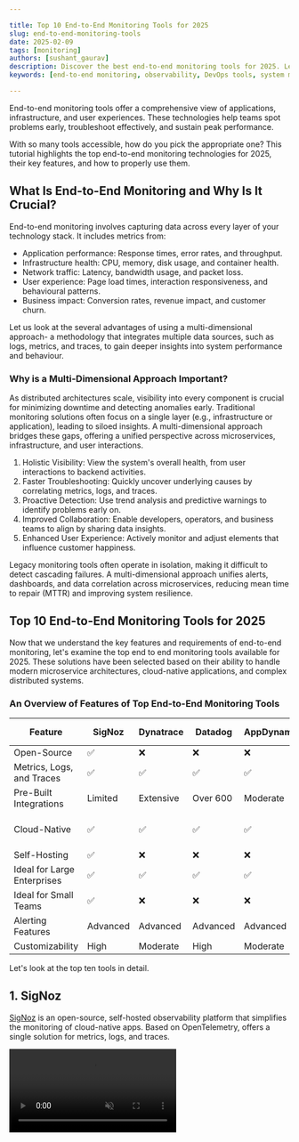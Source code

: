 ```yaml
---

title: Top 10 End-to-End Monitoring Tools for 2025
slug: end-to-end-monitoring-tools
date: 2025-02-09
tags: [monitoring]
authors: [sushant_gaurav]
description: Discover the best end-to-end monitoring tools for 2025. Learn key features, selection criteria, and implementation strategies for optimal system observability.
keywords: [end-to-end monitoring, observability, DevOps tools, system monitoring, application performance, distributed tracing]

---
```


End-to-end monitoring tools offer a comprehensive view of applications, infrastructure, and user experiences. These technologies help teams spot problems early, troubleshoot effectively, and sustain peak performance. 

With so many tools accessible, how do you pick the appropriate one? This tutorial highlights the top end-to-end monitoring technologies for 2025, their key features, and how to properly use them.

## What Is End-to-End Monitoring and Why Is It Crucial?

End-to-end monitoring involves capturing data across every layer of your technology stack. It includes metrics from:

- Application performance: Response times, error rates, and throughput.
- Infrastructure health: CPU, memory, disk usage, and container health.
- Network traffic: Latency, bandwidth usage, and packet loss.
- User experience: Page load times, interaction responsiveness, and behavioural patterns.
- Business impact: Conversion rates, revenue impact, and customer churn.

Let us look at the several advantages of using a multi-dimensional approach- a methodology that integrates multiple data sources, such as logs, metrics, and traces, to gain deeper insights into system performance and behaviour.

### Why is a Multi-Dimensional Approach Important?

As distributed architectures scale, visibility into every component is crucial for minimizing downtime and detecting anomalies early. Traditional monitoring solutions often focus on a single layer (e.g., infrastructure or application), leading to siloed insights. A multi-dimensional approach bridges these gaps, offering a unified perspective across microservices, infrastructure, and user interactions.

1. Holistic Visibility: View the system's overall health, from user interactions to backend activities.
2. Faster Troubleshooting: Quickly uncover underlying causes by correlating metrics, logs, and traces.
3. Proactive Detection: Use trend analysis and predictive warnings to identify problems early on.
4. Improved Collaboration: Enable developers, operators, and business teams to align by sharing data insights.
5. Enhanced User Experience: Actively monitor and adjust elements that influence customer happiness.

Legacy monitoring tools often operate in isolation, making it difficult to detect cascading failures. A multi-dimensional approach unifies alerts, dashboards, and data correlation across microservices, reducing mean time to repair (MTTR) and improving system resilience.

## Top 10 End-to-End Monitoring Tools for 2025

Now that we understand the key features and requirements of end-to-end monitoring, let's examine the top end to end monitoring tools available for 2025. These solutions have been selected based on their ability to handle modern microservice architectures, cloud-native applications, and complex distributed systems.

### An Overview of Features of Top End-to-End Monitoring Tools

| Feature | SigNoz | Dynatrace | Datadog | AppDynamics | Prometheus | Zabbix | Nagios | SolarWinds SAM |
| --- | --- | --- | --- | --- | --- | --- | --- | --- |
| Open-Source | ✅ | ❌ | ❌ | ❌ | ✅ | ✅ | ✅ | ❌ |
| Metrics, Logs, and Traces | ✅ | ✅ | ✅ | ✅ | ❌ (Metrics only) | ❌ | ❌ | ❌ |
| Pre-Built Integrations | Limited | Extensive | Over 600 | Moderate | Limited | Moderate | Limited | 1,200+ Templates |
| Cloud-Native | ✅ | ✅ | ✅ | ✅ | ✅ | ✅ | ✅ | Primarily Windows-Based |
| Self-Hosting | ✅ | ❌ | ❌ | ❌ | ✅ | ✅ | ✅ | ❌ |
| Ideal for Large Enterprises | ✅ | ✅ | ✅ | ✅ | ❌ | ❌ | ❌ | ✅ |
| Ideal for Small Teams | ✅ | ❌ | ❌ | ❌ | ✅ | ✅ | ✅ | ❌ |
| Alerting Features | Advanced | Advanced | Advanced | Advanced | Advanced | Basic | Advanced | Advanced |
| Customizability | High | Moderate | High | Moderate | High | High | High | Moderate |

Let's look at the top ten tools in detail.

## 1. SigNoz

[SigNoz](https://signoz.io/unified-observability/) is an open-source, self-hosted observability platform that simplifies the monitoring of cloud-native apps. Based on OpenTelemetry, offers a single solution for metrics, logs, and traces.

<video src="/img/unified-observability/showcase.mp4" autoPlay muted loop />

### Key Features
    - [Unified Data](https://signoz.io/unified-observability/): It seamlessly integrates metrics, logs, and traces into a single platform for full-stack observability.
    - [OpenTelemetry Integration](https://signoz.io/why-opentelemetry/): It supports out-of-the-box integration with OpenTelemetry, allowing easy application instrumentation.
    - Self-Hosted & Cloud Options: Provides self-hosted deployment for teams that want full control over their data and SigNoz Cloud for a fully managed experience with minimal maintenance.
    - Cost-Efficiency: SigNoz does not charge licensing fees, so it offers a cost-effective way for teams to manage their observability needs.
### Limitations
    - Self-Hosting Overhead: The self-hosted version requires more management effort as it needs to be hosted and maintained.
    - Learning Curve: While SigNoz is flexible, getting the most out of SigNoz may require initial setup time.
### Use Case
    - It is best for engineering teams that prioritize data control and need a cost-effective, self-hosted solution without vendor lock-in. It’s ideal for startups, mid-sized teams, and organizations that require full-stack observability with minimal overhead.

<GetStartedSigNoz />  

## 2. Dynatrace

Dynatrace provides a complete, AI-powered observability solution that includes deep integration to monitor everything from cloud infrastructure to user experience.

<Figure src="/img/comparisons/2025/02/end-to-end-monitoring-tools-image%201.webp" alt="Dynatrace Dasboard Example (Source: Dynatrace Docs)" caption="Dynatrace Dasboard Example (Source: Dynatrace Docs)" />

### Key Features
    - AI-Powered Root Cause Analysis: It automatically detects and diagnoses problems using AI.
    - Full-Stack Observability: It includes infrastructure measurements, application performance, and user behaviour.
    - Cloud Native: It can integrate easily with Kubernetes, containers, and microservices.
### Limitations
    - Cost: Its cost is high compared to open-source or self-hosted choices, especially for small teams.
    - Complexity: Its setup might be difficult for teams without prior familiarity with sophisticated monitoring systems.
### Use Case
    - It is suitable for big companies and complex IT infrastructures where AI-driven root cause analysis is required for rapid issue resolution and proactive monitoring.

## 3. Datadog

A cloud-native monitoring platform that includes real-time distributed tracing, Application Performance Monitoring (APM), and over 600 integrations.

<Figure src="/img/comparisons/2025/02/end-to-end-monitoring-tools-image%202.webp" alt="Datadog Dashboard Example (Source: Datadog Docs)" caption="Datadog Dashboard Example (Source: Datadog Docs)" />

### Key Features
    - Real-Time APM: It can effectively monitor application performance and distributed tracing in complicated architectures.
    - Scalability: It is easily scalable for high-volume situations.
    - Pre-Built Integrations: It supports over 600 integrations which enables easy setup with the majority of key cloud platforms and services.
### Limitations
    - Pricing: It can be pricey at scale, especially for big data quantities.
    - Proprietary: Data is housed by Datadog, which may not be appropriate for teams who value data privacy or self-hosting.
### Use Case
    - It is ideal for cloud-native systems where rapid scaling and advanced tracing are required. It's also suitable for high-traffic web applications and systems with complicated microservices architectures.

## 4. AppDynamics

AppDynamics offers full-stack monitoring, including powerful transaction tracing and extensive code-level diagnostics.

<Figure src="/img/comparisons/2025/02/end-to-end-monitoring-tools-image%203.webp" alt="AppDynamics Dashboard Example (Source: AppDynamics Docs)" caption="AppDynamics Dashboard Example (Source: AppDynamics Docs)" />

### Key Features
    - Code-Level Insights: It helps developers identify performance bottlenecks in application code and database queries.
    - Business-Context Metrics: It connects technical metrics to business results, enabling businesses to measure and optimize mission-critical transactions.
    - End-to-End Visibility: It monitors infrastructure health and application performance.
### Limitations
    - Enterprise-Heavy: While it is strong, the solution is best suited for large organizations and may be too much for smaller teams.
    - Cost: Higher license prices may make it harder for smaller enterprises to afford.
### Use Case
    - Ideal for large enterprises that require detailed application monitoring, business outcome tracking, and the capacity to troubleshoot complicated issues in production.

## 5. Prometheus + Grafana

The Prometheus + Grafana stack delivers an open-source solution for metrics monitoring, alerting, and visualization of time-series data. Prometheus collects and stores metrics, while Grafana provides robust dashboards to visualize and analyze this data. Often extended with components like Loki (logs), Tempo (traces), and Mimir (scaling), this stack supports full-stack observability.

<Figure src="/img/comparisons/2025/02/end-to-end-monitoring-tools-image%204.webp" alt="Prometheus Dashboard Example (Source: Prometheus Docs)" caption="Prometheus Dashboard Example (Source: Prometheus Docs)" />

### Key Features
    - PromQL: Use Prometheus Query Language for advanced metric analysis.
    - Service Discovery: Native support for Kubernetes service discovery detects dynamic workloads automatically.
    - Alerting: Integrated Alertmanager provides built-in alerting to notify teams of performance issues.
    - Visualization: Grafana’s customizable dashboards turn raw metrics into actionable insights.
### Limitations
    - Metrics-Centric: The core stack focuses on metrics. For logs and traces, integrate with Grafana Loki and Tempo.
### Use Case
    - Best suited for Kubernetes and containerized environments, particularly when organizations need a scalable, open-source solution for time-series metrics.

## 6. Zabbix

Zabbix is an open-source solution for monitoring cloud, on-premises, and hybrid IT systems that include built-in templates and auto-discovery capabilities.

<Figure src="/img/comparisons/2025/02/end-to-end-monitoring-tools-image%205.webp" alt="Zabbix Dashboard Example (Source: Zabbix Docs)" caption="Zabbix Dashboard Example (Source: Zabbix Docs)" />

### Key Features
    - Auto-Discovery: It reduces setup time by automatically detecting devices and systems to monitor.
    - Strong Infrastructure Monitoring: It is proficient in monitoring network infrastructure, servers, and hardware.
    - High Customizability: It has extensive plugin support enabling bespoke integrations and monitoring of individual system configurations.
### Limitations
    - UI/UX: Although functional, the user interface is less refined than in more recent programs.
    - Steeper Learning Curve: Its setup and configuration take time, particularly for teams inexperienced with the ecosystem.
### Use Case
    - Ideal for network-heavy environments or businesses requiring customized infrastructure monitoring that supports both on-premises and hybrid deployments.

## 7. Nagios

Nagios is one of the oldest and most adaptable monitoring solutions available, with a diverse plugin ecosystem.

<Figure src="/img/comparisons/2025/02/end-to-end-monitoring-tools-image%206.webp" alt="Nagios Platfrom (Source: Nagios Website)" caption="Nagios Platfrom (Source: Nagios Website)" />

### Key Features
    - Extensive Plugin Ecosystem: It has custom plugins that enable teams to monitor almost any system or service.
    - Strong Alerting System: Alerts may be set up for almost any system status, with specific thresholds and criteria.
### Limitations
    - Outdated UI: The user interface is rudimentary and may seem cumbersome compared to more contemporary options.
    - Manual Configuration: Installing Nagios needs substantial manual configuration, which can be time-consuming.
### Use Case
    - Ideal for teams that want highly customizable monitoring solutions or have specific requirements that are not addressed by off-the-shelf solutions.

## 8. SolarWinds Server & Application Monitor (SAM)

SolarWinds SAM includes over 1,200 pre-built templates for extensive monitoring of server health and application performance.

<Figure src="/img/comparisons/2025/02/end-to-end-monitoring-tools-image%207.webp" alt="SAM Dashboard Example (Source: SAM Docs)" caption="SAM Dashboard Example (Source: SAM Docs)" />

### Key Features
    - Deep Windows and Database Monitoring: It is extremely effective at monitoring Windows-based systems and databases.
    - Pre-Built Templates: It has hundreds of ready-made templates to accelerate deployment.
### Limitations
    - Primarily Windows-Centric: It is designed for Windows-based infrastructures, with minimal support for Linux and containerized systems.
    - License Costs: Purchasing licenses for several displays may soon add up.
### Use Case
    - This solution is ideal for small-to-medium-sized IT teams that need to monitor Windows environments and need something simple to set up.

## 9. Honeycomb    

Honeycomb is a modern observability tool that can handle large amounts of data and provides powerful querying capabilities for debugging complicated systems.

<Figure src="/img/comparisons/2025/02/end-to-end-monitoring-tools-image%208.webp" alt="Honeycomb Dashboard Example (Source: Honeycomb Docs)" caption="Honeycomb Dashboard Example (Source: Honeycomb Docs)" />

### Key Features
    - High-Cardinality Support: It is ideal for handling huge datasets and detailed metrics.
    - Effective Querying: It offers powerful querying capabilities for difficult troubleshooting and debugging.
### Limitations
    - Complicated for small Use Cases: It is ideal for complicated systems but may be overkill for small use cases.
### Use Case
    - It is ideally suited for modern microservices-based architectures that need deep debugging and large-scale data analysis.

## 10. New Relic

New Relic offers a single platform for tracking full-stack observability, with a focus on digital experience monitoring.

<Figure src="/img/comparisons/2025/02/end-to-end-monitoring-tools-image%209.webp" alt="New Relic Dashboard Example (Source: New Relic Docs)" caption="New Relic Dashboard Example (Source: New Relic Docs)" />

### Key Features
    - Full-Stack Telemetry: It tracks infrastructure, application performance, and user experience.
    - AIOps: It utilizes machine learning to automate problem detection and resolution.
### Limitations
    - Cost: Larger teams or high-traffic apps may incur more costs.
    - Learning Curve: The platform's wide features may make it difficult for new users to understand.
### Use Case
    - It is ideal for enterprise-level monitoring and companies that need real-time performance tracking across several apps and systems.


## Key Features of End-To-End Monitoring Tools

When choosing end-to-end monitoring solutions, it is important to analyze if the selected platform/tool includes the following basic characteristics:

### Real-Time Data Collection & Analysis

- Seamless Data Ingestion: Aggregate diverse telemetry types (metrics, logs, traces) from various sources (e.g., microservices, cloud-native architectures) without data silos.
- Format & Protocol Support: Handle multiple data formats (JSON, OpenTelemetry, custom logs) and protocols (HTTP, gRPC) for interoperability with legacy and modern systems.
- Low-Latency Processing: Utilize streaming data pipelines to process high-frequency telemetry in real-time.
- Anomaly Detection: Leverage machine learning to identify deviations (performance issues, error rates, latency spikes) and trigger warnings or automated corrections.

### Customizable Dashboards

- Tailored Visualization: Create custom dashboards beyond pre-built templates to visualize metrics relevant to different teams.
- Advanced Querying: Use powerful query languages (e.g., SQL, PromQL) for in-depth data exploration.
- Role-Based Access: Implement access controls to ensure secure, stakeholder-specific data views.

### Intelligent Alerting

- AI-Driven Alerts: Dynamically adjust thresholds using machine learning to reduce alert fatigue.
- Incident Management Integration: Seamlessly connect with systems like PagerDuty or Jira for automated ticketing and responses.

### Infrastructure Monitoring

- Cloud & Hybrid Support: Collect metrics from cloud providers (AWS, Azure, GCP) and on-premises hardware for comprehensive coverage.
- Auto-Discovery: Automatically detect and monitor new resources (containers, VMs), essential in dynamic environments like Kubernetes.

### Application Performance Monitoring (APM)

- Code-Level Insights: Enable developers to drill down into code to identify performance bottlenecks.
- Broad Support: Ensure compatibility with multiple programming languages (Java, Python, Node.js) and frameworks (Spring, Express, Flask).

### User Experience Monitoring

- Real User Monitoring (RUM): Gather data directly from users’ devices to identify issues like slow load times and errors.
- Synthetic Monitoring: Test performance from various locations to simulate real-world conditions.

### Scalability and Performance

- Horizontal Scaling: Handle vast telemetry data from hundreds of services/nodes without performance degradation.
- Efficient Storage: Optimize long-term data retention using time-series databases (e.g., InfluxDB) for high-volume, high-frequency data.

### Integration Ecosystem

- Pre-Built Connectors: Offer integrations for common services (e.g., AWS Lambda, Kubernetes, Docker) to simplify setup.
- Robust APIs: Provide powerful APIs for custom integrations and seamless data export to existing workflows.

## How to Choose the Right End-to-End Monitoring Tool?

When selecting the correct monitoring system, many crucial elements must be evaluated to ensure alignment with your goals.

### 1. Assess Your Environment

- Technology Stack: Evaluate your infrastructure, applications, frameworks, and cloud environments to ensure compatibility with the monitoring tool.
- Data Focus: Determine whether your use case requires a heavy emphasis on logs (e.g., for debugging) or advanced distributed tracing for deep performance insights.
- Compliance Requirements: Consider regulatory and compliance needs, such as data residency and GDPR. This is especially crucial when choosing between self-hosted and SaaS monitoring solutions.
- Critical Services & Bottlenecks: Identify essential services and high-risk areas where performance monitoring is vital.
- Scalability: Ensure the tool can scale with your organization’s growth and evolving monitoring needs.

### 2. Define Key Requirements

- Prioritize elements: Separate necessary and attractive elements.
- Compliance Needs: Ensure that the solution complies with data retention and regulatory standards.
- Real-Time vs. Historical Analysis: Determine if you want continuous performance monitoring or long-term data analysis.

### 3. Consider the Ease of Implementation

- Learning Curve: Determine the setup difficulty for your team.
- Integrations: Check for pre-built connectors with your current tools and platforms.
- Documentation and Support: Evaluate the quality of documentation and community resources.

### 4. Analyze Total Cost of Ownership

- Pricing Models: Compare costs according to use (e.g., per host, per user, or data volume).
- Self-hosting expenses: Think about the infrastructure and maintenance expenses for self-hosted solutions.
- Scalability expenses: Consider growth and related expenses over time.

### 5. Evaluate Vendor Support and Roadmap

- Customer Support: Evaluate responsiveness and service excellence.
- Future Enhancements: Examine the vendor's roadmap to confirm that the product aligns with industry trends.
- Vendor Stability: Determine the vendor's financial stability and market position.

### 6. Test Drive Solutions

- Free Trials: Use trial versions or community editions to test the product.
- Proof-of-Concept: Implement proof-of-concept setups for essential use cases to determine their practical applicability.
- Team Feedback: Collect feedback from several teams (e.g., developers, operations, and management) to verify that it fulfils wide needs.

## Implementing End-to-End Monitoring: Best Practices

To ensure effective deployment of end-to-end monitoring, follow these best practices:

### 1. Start with Clear Objectives

- Define measurable KPIs aligned with business goals.
- Ensure the monitoring strategy supports both technical and business objectives.

These KPIs can assist track the performance of real-time monitoring and ensure optimal system health.

### 2. Implement in Phases.

- Start with essential systems and subsequently extend to include all areas.
- Prioritize high-impact systems to demonstrate early success and value.

### 3. Set Baselines

- Collect historical data to create performance benchmarks.
- Set realistic alert thresholds based on regular system activity.
    
    Example Code (Setting Thresholds for Alerts in Prometheus):
    
    ```yaml
    groups:
      - name: alert.rules
        rules:
          - alert: HighMemoryUsage
            expr: process_resident_memory_bytes / process_virtual_memory_bytes > 0.8
            for: 2m
            labels:
              severity: high
            annotations:
              description: "Memory usage is over 80% of available resources."
    ```
    
    This example uses Prometheus alerting rules to monitor memory usage across systems.
    

### 4. Configure Thoughtful Alerts

- Prioritize actionable alerts to prevent alert fatigue.
- Use severity levels to prioritize notifications and route them to appropriate teams.

### 5. Customize Dashboards

- Create customized dashboards for various teams (e.g., developers, operations, and management).
- Ensure that dashboards include both high-level overviews and specific insights.

### 6. Automate Where Possible

Use auto-discovery tools to find and track new services automatically.
To eliminate the need for manual involvement, implement automatic answers to common concerns.

Automating service discovery ensures that no services are overlooked in a dynamic environment.

### 7. Train Your Team

- Provide necessary staff with hands-on training in monitoring tools and processes.
- Create detailed runbooks to debug common problems.

### 8. Continuously Optimize

- Review and update alert rules, thresholds, and dashboards regularly, taking into account team comments.
- Continuously update monitoring setups to meet changing demands.

### 9. Encourage a Data-Driven Culture

- Encourage teams to utilize monitoring findings to inform decision-making.
- Use success stories and lessons gained to encourage organizational adoption.

### 10. Stay Current

- Update monitoring tools and agents to the newest releases.
- Stay current with industry trends, best practices, and new features.

## Future Trends in End-to-End Monitoring

Emerging technology and developing best practices will determine the monitoring industry's future. The following are some of the main themes to watch for as we go into 2025 and beyond:

### 1. AI-Driven Insights

- Automated Anomaly Detection: AI algorithms detect abnormalities in system behaviour, enabling teams to learn about issues before they become significant.
- Root Cause Analysis: AI will be employed for more in-depth root cause analysis, making it simpler to identify the underlying cause of performance issues.
- ML-based anomaly detection can identify outliers in system behaviour, enhancing predictive monitoring capabilities.

### [2. Observability as Code](https://signoz.io/guides/observability-as-code/)

The Infrastructure as Code (IaC) concepts will be extended to include observability, allowing monitoring settings to be stored and version-controlled alongside application code.

Example Configuration (Prometheus as Code):

```yaml
prometheus:
  scrape_configs:
    - job_name: 'my-service'
      static_configs:
        - targets: ['localhost:9090']
```

This YAML configuration for Prometheus monitoring may be version-controlled with Git, allowing for repeatable configurations.

### 3. Edge Monitoring

As IoT and edge computing grow more popular, edge monitoring will become increasingly important. Monitoring solutions will need to offer low-latency, distributed designs for tracking devices and activities at the network edge.

### 4. Security Integration

Monitoring tools will become increasingly integrated with security systems, allowing for real-time threat detection based on application behaviour. This will result in better protection against fraudulent attacks.

### 5. Contextual Monitoring

- As user-centric monitoring becomes more prevalent, systems will shift their attention away from technical measurements and toward user experience and business outcomes.
- By linking business KPIs to system performance, businesses can make data-driven choices that have a direct influence on customer experience and business success.
    
    This query integrates business metrics (request counts) with system performance (region-wise), offering deeper insights.
    

### 6. eBPF Technology

- eBPF (Extended Berkeley Packet Filter) will be increasingly utilized for kernel-level instrumentation, allowing deeper system insights with minimal overhead.
- It allows for monitoring of system calls, network packets, and much more, without affecting performance.
    
    This eBPF-based script traces network packet transmission across devices for deeper insights into system communication.
    

### 7. AIOps Maturity

- AIOps will be developed using machine learning models and massive volumes of operational data to automate incident response and cleanup. It will significantly reduce the mean time to resolution (MTTR) and enable proactive incident management.

AIOps powered by machine learning models will automatically assess logs to predict and resolve incidents.

## Key Takeaways

- End-to-end monitoring is essential for successfully managing complex, distributed systems. It delivers extensive information about application performance, user experience, infrastructure, and system health.
- Top tools such as SigNoz, Dynatrace, and Datadog provide full observability across several system layers, with each having distinct characteristics tailored to different organizational requirements.
- When picking a monitoring solution, consider your environment and requirements. Consider the cost, ease of use, scalability, and integration capabilities.
- Successful implementation involves:
    - Clear monitoring objectives.
    - Phased rollout to ensure progressive uptake.
    - Continuous optimization based on the insights acquired.
- AI-driven insights, enhanced automation, and tighter connection with business metrics will shape the future of monitoring, making systems smarter and more predictable.

## FAQs

### How does end-to-end monitoring differ from traditional APM?

End-to-end monitoring provides comprehensive visibility across infrastructure, network, and user experience, enabling cross-system dependency analysis. Traditional APM focuses solely on application performance metrics. The broader scope of end-to-end monitoring delivers better context and system health insights.

### Can open-source tools like SigNoz or Prometheus replace commercial solutions?

Yes, open-source tools can effectively replace commercial solutions for many organizations, offering flexibility and cost savings. However, commercial tools may provide advantages like dedicated support, simpler setup, and polished interfaces.

### How often should we review and update our monitoring strategy?

Review monitoring strategies quarterly at minimum, and after major incidents or system changes. Regular assessment ensures monitoring remains aligned with evolving needs and allows for timely optimization.

### What are the potential drawbacks of implementing end-to-end monitoring?

Key challenges include:
- Data overload from excessive collection
- Complex implementation across systems
- Performance impact on monitored systems
- Increasing costs as infrastructure grows

### How can we ensure our monitoring doesn't negatively impact system performance?

To minimize impact:
- Use sampling for high-volume data
- Optimize instrumentation code
- Implement asynchronous data collection
- Leverage edge processing
- Review and tune monitoring configuration regularly

### How can we manage security risks when implementing monitoring tools?

Key security measures:
- Use encrypted communication (HTTPS/TLS)
- Implement role-based access control
- Enable and review audit logs
- Secure API access with OAuth2

### What challenges arise when monitoring dynamic environments?

1. Frequent Scaling/Deployment Challenges:
   - Use Kubernetes-native monitors and automated service discovery
   - Implement dynamic adaptation capabilities

2. Ephemeral Services:
   - Deploy distributed tracing (OpenTelemetry/Jaeger)
   - Centralize logs using aggregation tools before instance termination
